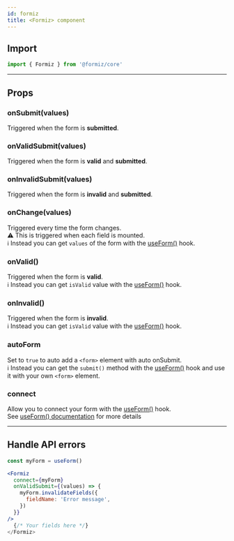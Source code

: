```yaml
---
id: formiz
title: <Formiz> component
---
```


## Import

```jsx
import { Formiz } from '@formiz/core'
```

---

## Props

### onSubmit(values)

Triggered when the form is **submitted**.

### onValidSubmit(values)

Triggered when the form is **valid** and **submitted**.

### onInvalidSubmit(values)

Triggered when the form is **invalid** and **submitted**.

### onChange(values)

Triggered every time the form changes.<br />
⚠️ This is triggered when each field is mounted.<br />
ℹ️ Instead you can get `values` of the form with the [useForm()](/docs/core/use-form) hook.

### onValid()

Triggered when the form is **valid**.<br />
ℹ️ Instead you can get `isValid` value with the [useForm()](/docs/core/use-form) hook.

### onInvalid()

Triggered when the form is **invalid**.<br />
ℹ️ Instead you can get `isValid` value with the [useForm()](/docs/core/use-form) hook.

### autoForm

Set to `true` to auto add a `<form>` element with auto onSubmit.<br />
ℹ️ Instead you can get the `submit()` method with the [useForm()](/docs/core/use-form) hook and use it with your own `<form>` element.

### connect

Allow you to connect your form with the [useForm()](/docs/core/use-form) hook.<br />
See [useForm() documentation](/docs/core/use-form) for more details

---

## Handle API errors

```jsx
const myForm = useForm()

<Formiz
  connect={myForm}
  onValidSubmit={(values) => {
    myForm.invalidateFields({
      fieldName: 'Error message',
    })
  }}
/>
  {/* Your fields here */}
</Formiz>
```